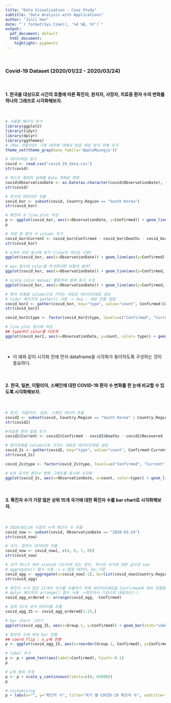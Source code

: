---
title: "Data Visualization - Case Study"
subtitle: "Data Analysis with Applications"
author: "Jinil Han"
date: "`r format(Sys.time(), '%d %B, %Y')`"
output:
  pdf_document: default
  html_document: 
    highlight: pygments
---

<br/>

### Covid-19 Dataset (2020/01/22 - 2020/03/24)

<br/>

#### 1. 한국을 대상으로 시간의 흐름에 따른 확진자, 완치자, 사망자, 치료중 환자 수의 변화를 하나의 그래프로 시각화해보자.

<br/>

```{r message=FALSE}
# 사용할 패키지 추가
library(ggplot2)
library(tidyr)
library(dplyr)
library(ggthemes)
# (Mac 사용자만) 기본 테마에 대해서 한글 깨짐 방지 위해 추가 
theme_set(theme_gray(base_family='AppleMyungjo'))
```

```{r graph1}
# 데이터파일 읽기
covid <- read.csv("covid_19_data.csv")
str(covid)

# 텍스트 형태의 날짜를 Date 객체로 변환
covid$ObservationDate <- as.Date(as.character(covid$ObservationDate), format = "%m/%d/%y")
str(covid)

# 한국의 데이터만 추출
covid_kor <- subset(covid, Country.Region == "South Korea")
str(covid_kor)

# 확진자 수 line plot 작성
p <- ggplot(covid_kor, aes(x=ObservationDate, y=Confirmed)) + geom_line(color="red") + scale_x_date(date_labels = "%m-%d") + labs(title = "COVID-19 확진 환자 수", x="", y="환자 수", caption = "Source: https://www.kaggle.com/sudalairajkumar/novel-corona-virus-2019-dataset") 
p

# 치료 중 환자 수 column 추가
covid_kor$Current <- covid_kor$Confirmed - covid_kor$Deaths - covid_kor$Recovered
str(covid_kor)

# 4개의 라인 동시에 추가 (line의 색으로 구분)
ggplot(covid_kor, aes(x=ObservationDate)) + geom_line(aes(y=Confirmed), color="red") + geom_line(aes(y=Current), color="black") + geom_line(aes(y=Recovered), color="green") + geom_line(aes(y=Deaths), color="blue") + scale_x_date(date_labels = "%m-%d") + labs(title = "COVID-19 환자 수 변화 그래프", x="", y="환자 수", caption = "Source: https://www.kaggle.com/sudalairajkumar/novel-corona-virus-2019-dataset")

# aes 함수에 color를 추가한다면 어떻게 될까?
ggplot(covid_kor, aes(x=ObservationDate)) + geom_line(aes(y=Confirmed, color="red")) + geom_line(aes(y=Current, color="black")) + geom_line(aes(y=Recovered, color="green")) + geom_line(aes(y=Deaths, color="blue")) + scale_x_date(date_labels = "%m-%d") + labs(title = "COVID-19 환자 수 변화 그래프", x="", y="환자 수", caption = "Source: https://www.kaggle.com/sudalairajkumar/novel-corona-virus-2019-dataset") 

# scale_color_manual 활용하여 범례 표시 수정
ggplot(covid_kor, aes(x=ObservationDate)) + geom_line(aes(y=Confirmed, color="con")) + geom_line(aes(y=Current, color="cur")) + geom_line(aes(y=Recovered, color="rec")) + geom_line(aes(y=Deaths, color="dea")) + scale_x_date(date_labels = "%m-%d") + labs(title = "COVID-19 환자 수 변화 그래프", x="", y="환자 수", caption = "Source: https://www.kaggle.com/sudalairajkumar/novel-corona-virus-2019-dataset", color="환자 분류") + scale_color_manual(breaks=c("con", "cur", "rec", "dea"),labels=c("확진", "치료중", "완치", "사망"), values=c("red", "black", "green", "blue"))

# 환자 유형을 column으로 가지는 새로운 데이터프레임 생성
# tidyr 패키지의 gather() 사용 -> key : 새로 만들 컬럼
covid_kor2 <- gather(covid_kor, key="type", value="count", Confirmed:Current)
str(covid_kor2)

covid_kor2$type <- factor(covid_kor2$type, levels=c("Confirmed", "Current", "Recovered", "Deaths"), labels=c("확진", "치료중","완치","사망")) ## 타입을 text -> factor로 변환, levels = 원래 이름, labels = 출력될 이름

# line plot 동시에 작성
## type마다 color를 다르게
ggplot(covid_kor2, aes(x=ObservationDate, y=count, color= type)) + geom_line() + scale_x_date(date_labels = "%m-%d") + labs(title = "COVID-19 환자 수 변화 그래프", x="", y="환자 수", caption = "Source: https://www.kaggle.com/sudalairajkumar/novel-corona-virus-2019-dataset", color="환자 분류")
```

<br/>

* 이 예와 같이 시각화 전에 먼저 dataframe을 시각화가 용이하도록 구성하는 것이 중요하다. 

<br/>

#### 2. 한국, 일본, 이탈리아, 스페인에 대한 COVID-19 환자 수 변화를 한 눈에 비교할 수 있도록 시각화해보자.

<br/>


```{r graph2}
# 한국, 이탈리아, 일본, 스페인 데이터 추출
covid2 <- subset(covid, Country.Region == "South Korea" | Country.Region == "Italy" | Country.Region == "Japan" | Country.Region == "Spain")
str(covid2)

#치료중 환자 칼럼 추가
covid2$Current <- covid2$Confirmed - covid2$Deaths - covid2$Recovered

# 환자유형을 column으로 가지는 새로운 데이터프레임 생성
covid_2s <- gather(covid2, key="type", value="count", Confirmed:Current)
str(covid_2s)

covid_2s$type <- factor(covid_2s$type, levels=c("Confirmed", "Current", "Recovered", "Deaths"), labels=c("확진", "치료중","완치","사망"))

# 4개 국가의 환자수 변화 그래프를 동시에 시각화
ggplot(covid_2s, aes(x=ObservationDate, y=count, color=type)) + geom_line() + scale_x_date(date_labels = "%m-%d") + labs(title = "COVID-19 환자 수 변화 그래프", x="", y="환자 수", caption = "Source: https://www.kaggle.com/sudalairajkumar/novel-corona-virus-2019-dataset", color="환자 분류") + facet_wrap(~Country.Region) + theme_excel_new() +  theme(text = element_text(family = "AppleMyungjo"))
```


<br/>

#### 3. 확진자 수가 가장 많은 상위 15개 국가에 대한 확진자 수를 bar chart로 시각화해보자.

<br/>


```{r graph3}
# 2020/03/24 시점의 누적 확진자 수 추출
covid_now <- subset(covid, ObservationDate == "2020-03-24")
str(covid_now)

# 국가, 환자수 데이터만 추출
covid_now <- covid_now[, c(4, 6, 7, 8)]
str(covid_now)

# 국가 하나가 여러 state로 나누어져 있는 경우, 하나의 국가에 대한 값으로 sum
# aggregate() 함수 사용 -> x:합칠 데이터, by:기준
covid_agg <- aggregate(x=covid_now[-1], by=list(covid_now$Country.Region), sum)
str(covid_agg)

# 확진자 수가 많은 15개의 국가를 추출하기 위해 데이터프레임을 Confirmed에 따라 정렬함
# dplyr 패키지의 arrange() 함수 사용 ->확진자수 기준으로 내림차순(-)
covid_agg_ordered <- arrange(covid_agg, -Confirmed)

# 상위 15개 국가 데이터를 추출
covid_agg_15 <- covid_agg_ordered[1:15,] 

# bar chart 그리기
ggplot(covid_agg_15, aes(x=Group.1, y=Confirmed)) + geom_bar(stat="identity") + coord_flip()

# 확진자 수에 따라 bar 정렬
## coord_flip : x,y축 전환
p <- ggplot(covid_agg_15, aes(x=reorder(Group.1, Confirmed), y=Confirmed)) + geom_bar(stat="identity") + coord_flip()

# label 추가
p <- p + geom_text(aes(label=Confirmed), hjust=-0.1)
p

# y축 범위 조정
p <- p + scale_y_continuous(limits=c(0, 85000))
p

# customizing
p + labs(x="", y="확진자 수", title="국가 별 COVID-19 확진자 수", subtitle="2020년 3월 24일 기준", caption = "Source: https://www.kaggle.com/sudalairajkumar/novel-corona-virus-2019-dataset") + theme_fivethirtyeight() + theme(text = element_text(family = "AppleMyungjo"))

```
